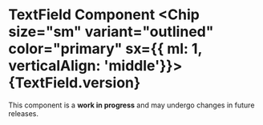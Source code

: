


<Meta of={TextFieldStories} />

# TextField Component <Chip size="sm" variant="outlined" color="primary" sx={{ ml: 1, verticalAlign: 'middle'}}>{TextField.version} </Chip>
<Alert color="warning" variant="soft">
  This component is a <b>work in progress</b> and may undergo changes in future releases.
</Alert>
